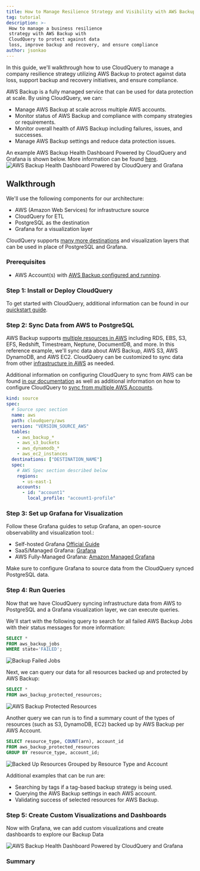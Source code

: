 ```yaml
---
title: How to Manage Resilience Strategy and Visibility with AWS Backup and CloudQuery
tag: tutorial
description: >-
 How to manage a business resilience
 strategy with AWS Backup with
 CloudQuery to protect against data
 loss, improve backup and recovery, and ensure compliance
author: jsonkao
---
```



<HowToGuideHeader/>

In this guide, we'll walkthrough how to use CloudQuery to manage a company resilience strategy utilizing AWS Backup to protect against data loss, support backup and recovery initiatives, and ensure compliance.

AWS Backup is a fully managed service that can be used for data protection at scale.  By using CloudQuery, we can:
* Manage AWS Backup at scale across multiple AWS accounts.
* Monitor status of AWS Backup and compliance with company strategies or requirements.
* Monitor overall health of AWS Backup including failures, issues, and successes.
* Manage AWS Backup settings and reduce data protection issues.

An example AWS Backup Health Dashboard Powered by CloudQuery and Grafana is shown below.  More information can be found [here](/register_for_cloud).
![AWS Backup Health Dashboard Powered by CloudQuery and Grafana](/images/how-to-guides/manage-resilience-with-aws-backup/backuphealthdashboard.png)

## Walkthrough

We'll use the following components for our architecture:
* AWS (Amazon Web Services) for infrastructure source
* CloudQuery for ETL
* PostgreSQL as the destination
* Grafana for a visualization layer

CloudQuery supports [many more destinations](/docs/plugins/destinations/overview) and visualization layers that can be used in place of PostgreSQL and Grafana.  

### Prerequisites

* AWS Account(s) with [AWS Backup configured and running](https://docs.aws.amazon.com/aws-backup/latest/devguide/whatisbackup.html).  

### Step 1: Install or Deploy CloudQuery

To get started with CloudQuery, additional information can be found in our [quickstart guide](/docs/quickstart/macOS).

### Step 2: Sync Data from AWS to PostgreSQL

AWS Backup supports [multiple resources in AWS](https://docs.aws.amazon.com/aws-backup/latest/devguide/whatisbackup.html) including RDS, EBS, S3, EFS, Redshift, Timestream, Neptune, DocumentDB, and more.  In this reference example, we'll sync data about AWS Backup, AWS S3, AWS DynamoDB, and AWS EC2.  CloudQuery can be customized to sync data from other [infrastructure in AWS](/docs/plugins/sources/aws/tables) as needed.

Additional information on configuring CloudQuery to sync from AWS can be found [in our documentation](/docs/plugins/sources/aws/configuration) as well as additional information on how to configure CloudQuery to [sync from multiple AWS Accounts](/docs/plugins/sources/aws/multi-account).

```yaml copy
kind: source
spec:
  # Source spec section
  name: aws
  path: cloudquery/aws
  version: "VERSION_SOURCE_AWS"
  tables: 
    - aws_backup_*
    - aws_s3_buckets
    - aws_dynamodb_*
    - aws_ec2_instances
  destinations: ["DESTINATION_NAME"]
  spec: 
    # AWS Spec section described below
    regions: 
      - us-east-1
    accounts:
      - id: "account1"
        local_profile: "account1-profile"
```

### Step 3: Set up Grafana for Visualization

Follow these Grafana guides to setup Grafana, an open-source observability and visualization tool.:

* Self-hosted Grafana [Official Guide](https://grafana.com/docs/grafana/latest/setup-grafana/installation/)
* SaaS/Managed Grafana: [Grafana](https://grafana.com/)
* AWS Fully-Managed Grafana: [Amazon Managed Grafana](https://aws.amazon.com/grafana/)

Make sure to configure Grafana to source data from the CloudQuery synced PostgreSQL data.

### Step 4: Run Queries 

Now that we have CloudQuery syncing infrastructure data from AWS to PostgreSQL and a Grafana visualization layer, we can execute queries.

We'll start with the following query to search for all failed AWS Backup Jobs with their status messages for more information:

```sql
SELECT * 
FROM aws_backup_jobs
WHERE state='FAILED';
```

![Backup Failed Jobs](/images/how-to-guides/manage-resilience-with-aws-backup/failedjobs.png)

Next, we can query our data for all resources backed up and protected by AWS Backup: 

```sql
SELECT * 
FROM aws_backup_protected_resources;
```

![AWS Backup Protected Resources](/images/how-to-guides/manage-resilience-with-aws-backup/protectedresources.png)


Another query we can run is to find a summary count of the types of resources (such as S3, DynamoDB, EC2) backed up by AWS Backup per AWS Account.  

```sql
SELECT resource_type, COUNT(arn), account_id 
FROM aws_backup_protected_resources
GROUP BY resource_type, account_id;
```

![Backed Up Resources Grouped by Resource Type and Account](/images/how-to-guides/manage-resilience-with-aws-backup/backupresourcesgroupedcount.png)


Additional examples that can be run are:
* Searching by tags if a tag-based backup strategy is being used.
* Querying the AWS Backup settings in each AWS account.
* Validating success of selected resources for AWS Backup.  

### Step 5: Create Custom Visualizations and Dashboards

Now with Grafana, we can add custom visualizations and create dashboards to explore our Backup Data

![AWS Backup Health Dashboard Powered by CloudQuery and Grafana](/images/how-to-guides/manage-resilience-with-aws-backup/backuphealthdashboard.png)


### Summary
